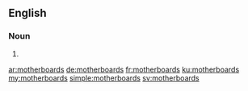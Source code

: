 ==English==

===Noun===
{{head|en|noun plural form}}

# {{plural of|motherboard|lang=en}}

[[ar:motherboards]]
[[de:motherboards]]
[[fr:motherboards]]
[[ku:motherboards]]
[[my:motherboards]]
[[simple:motherboards]]
[[sv:motherboards]]